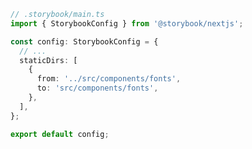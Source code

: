 ```ts
// .storybook/main.ts
import { StorybookConfig } from '@storybook/nextjs';

const config: StorybookConfig = {
  // ...
  staticDirs: [
    {
      from: '../src/components/fonts',
      to: 'src/components/fonts',
    },
  ],
};

export default config;
```

